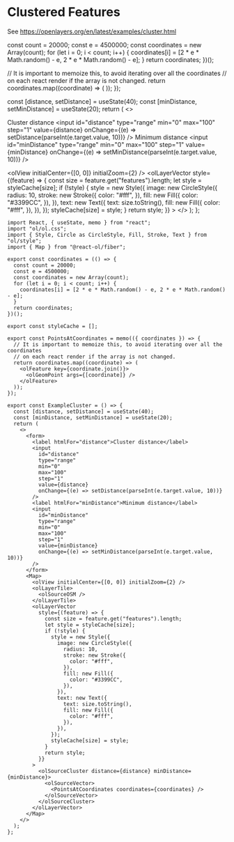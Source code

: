 # Clustered Features

See https://openlayers.org/en/latest/examples/cluster.html


  const count = 20000;
  const e = 4500000;
  const coordinates = new Array(count);
  for (let i = 0; i < count; i++) {
    coordinates[i] = [2 * e * Math.random() - e, 2 * e * Math.random() - e];
  }
  return coordinates;
})();


  // It is important to memoize this, to avoid iterating over all the coordinates
  // on each react render if the array is not changed.
  return coordinates.map((coordinate) => (
    <olFeature key={coordinate.join()}>
      <olGeomPoint args={[coordinate]} />
    </olFeature>
  ));
});

  const [distance, setDistance] = useState(40);
  const [minDistance, setMinDistance] = useState(20);
  return (
    <>
      <form>
        <label htmlFor="distance">Cluster distance</label>
        <input
          id="distance"
          type="range"
          min="0"
          max="100"
          step="1"
          value={distance}
          onChange={(e) => setDistance(parseInt(e.target.value, 10))}
        />
        <label htmlFor="minDistance">Minimum distance</label>
        <input
          id="minDistance"
          type="range"
          min="0"
          max="100"
          step="1"
          value={minDistance}
          onChange={(e) => setMinDistance(parseInt(e.target.value, 10))}
        />
      </form>
      <Map className="rounded-xl overflow-hidden mt-4">
        <olView initialCenter={[0, 0]} initialZoom={2} />
        <olLayerTile>
          <olSourceOSM />
        </olLayerTile>
        <olLayerVector
          style={(feature) => {
            const size = feature.get("features").length;
            let style = styleCache[size];
            if (!style) {
              style = new Style({
                image: new CircleStyle({
                  radius: 10,
                  stroke: new Stroke({
                    color: "#fff",
                  }),
                  fill: new Fill({
                    color: "#3399CC",
                  }),
                }),
                text: new Text({
                  text: size.toString(),
                  fill: new Fill({
                    color: "#fff",
                  }),
                }),
              });
              styleCache[size] = style;
            }
            return style;
          }}
        >
          <olSourceCluster distance={distance} minDistance={minDistance}>
            <olSourceVector>
              <PointsAtCoordinates coordinates={coordinates} />
            </olSourceVector>
          </olSourceCluster>
        </olLayerVector>
      </Map>
    </>
  );
};

<ExampleCluster />

```tsx
import React, { useState, memo } from "react";
import "ol/ol.css";
import { Style, Circle as CircleStyle, Fill, Stroke, Text } from "ol/style";
import { Map } from "@react-ol/fiber";

export const coordinates = (() => {
  const count = 20000;
  const e = 4500000;
  const coordinates = new Array(count);
  for (let i = 0; i < count; i++) {
    coordinates[i] = [2 * e * Math.random() - e, 2 * e * Math.random() - e];
  }
  return coordinates;
})();

export const styleCache = [];

export const PointsAtCoordinates = memo(({ coordinates }) => {
  // It is important to memoize this, to avoid iterating over all the coordinates
  // on each react render if the array is not changed.
  return coordinates.map((coordinate) => (
    <olFeature key={coordinate.join()}>
      <olGeomPoint args={[coordinate]} />
    </olFeature>
  ));
});

export const ExampleCluster = () => {
  const [distance, setDistance] = useState(40);
  const [minDistance, setMinDistance] = useState(20);
  return (
    <>
      <form>
        <label htmlFor="distance">Cluster distance</label>
        <input
          id="distance"
          type="range"
          min="0"
          max="100"
          step="1"
          value={distance}
          onChange={(e) => setDistance(parseInt(e.target.value, 10))}
        />
        <label htmlFor="minDistance">Minimum distance</label>
        <input
          id="minDistance"
          type="range"
          min="0"
          max="100"
          step="1"
          value={minDistance}
          onChange={(e) => setMinDistance(parseInt(e.target.value, 10))}
        />
      </form>
      <Map>
        <olView initialCenter={[0, 0]} initialZoom={2} />
        <olLayerTile>
          <olSourceOSM />
        </olLayerTile>
        <olLayerVector
          style={(feature) => {
            const size = feature.get("features").length;
            let style = styleCache[size];
            if (!style) {
              style = new Style({
                image: new CircleStyle({
                  radius: 10,
                  stroke: new Stroke({
                    color: "#fff",
                  }),
                  fill: new Fill({
                    color: "#3399CC",
                  }),
                }),
                text: new Text({
                  text: size.toString(),
                  fill: new Fill({
                    color: "#fff",
                  }),
                }),
              });
              styleCache[size] = style;
            }
            return style;
          }}
        >
          <olSourceCluster distance={distance} minDistance={minDistance}>
            <olSourceVector>
              <PointsAtCoordinates coordinates={coordinates} />
            </olSourceVector>
          </olSourceCluster>
        </olLayerVector>
      </Map>
    </>
  );
};
```
